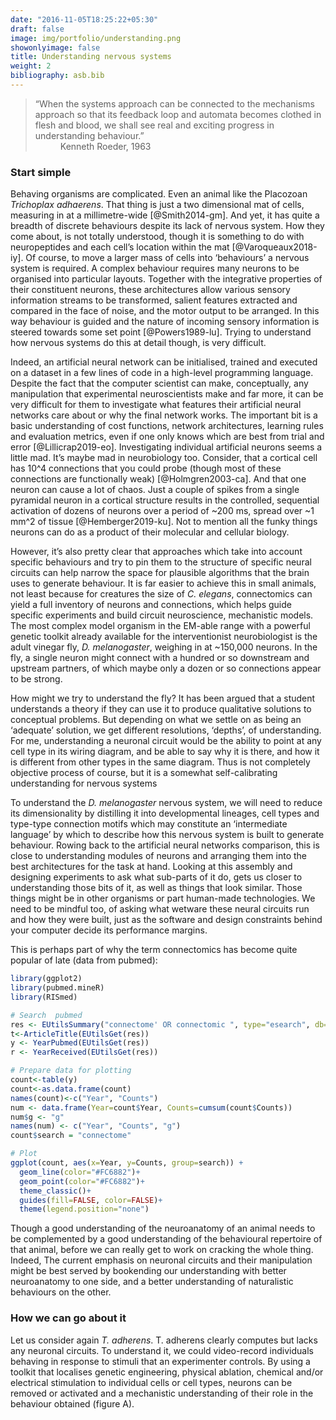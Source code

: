 ```yaml
---
date: "2016-11-05T18:25:22+05:30"
draft: false
image: img/portfolio/understanding.png
showonlyimage: false
title: Understanding nervous systems
weight: 2
bibliography: asb.bib
---
```


> “When the systems approach can be connected to the mechanisms approach so that its feedback loop and automata becomes clothed in flesh and blood, we shall see real and exciting progress in understanding behaviour.”
~ Kenneth Roeder, 1963

<!--more-->
### Start simple

Behaving organisms are complicated. Even an animal like the Placozoan *Trichoplax adhaerens*. That thing is just a two dimensional mat of cells, measuring in at a millimetre-wide [@Smith2014-gm]. And yet, it has quite a breadth of discrete behaviours despite its lack of nervous system. How they come about, is not totally understood, though it is something to do with neuropeptides and each cell's location within the mat [@Varoqueaux2018-iy]. Of course, to move a larger mass of cells into ‘behaviours’ a nervous system is required. A complex behaviour requires many neurons to be organised into particular layouts. Together with the integrative properties of their constituent neurons, these architectures allow various sensory information streams to be transformed, salient features extracted and compared in the face of noise, and the motor output to be arranged. In this way behaviour is guided and the nature of incoming sensory information is steered towards some set point [@Powers1989-lu]. Trying to understand how nervous systems do this at detail though, is very difficult.

Indeed, an artificial neural network can be initialised, trained and executed on a dataset in a few  lines of code in a high-level programming language. Despite the fact that the computer scientist can make, conceptually, any manipulation that experimental neuroscientists make and far more, it can be very difficult for them to investigate what features their artificial neural networks care about or why the final network works. The important bit is a basic understanding of cost functions, network architectures, learning rules and evaluation metrics, even if one only knows which are best from trial and error [@Lillicrap2019-eo]. Investigating individual artificial neurons seems a little mad. It's maybe mad in neurobiology too. Consider, that a cortical cell has 10^4 connections that you could probe (though most of these connections are functionally weak) [@Holmgren2003-ca]. And that one neuron can cause a lot of chaos. Just a couple of spikes from a single pyramidal neuron in a cortical structure results in the controlled, sequential activation of dozens of neurons over a period of ~200 ms, spread over ~1 mm^2 of tissue [@Hemberger2019-ku]. Not to mention all the funky things neurons can do as a product of their molecular and cellular biology.

However, it's also pretty clear that approaches which take into account specific behaviours and try to pin them to the structure of specific neural circuits can help narrow the space for plausible algorithms that the brain uses to generate behaviour. It is far easier to achieve this in small animals, not least because for creatures the size of *C. elegans*, connectomics can yield a full inventory of neurons and connections, which helps guide specific experiments and build circuit neuroscience, mechanistic models. The most complex model organism in the EM-able range with a powerful genetic toolkit already available for the interventionist neurobiologist is the adult vinegar fly, *D. melanogaster*, weighing in at ~150,000 neurons. In the fly, a single neuron might connect with a hundred or so downstream and upstream partners, of which maybe only a dozen or so connections appear to be strong.

How might we try to understand the fly? It has been argued that a student understands a theory if they can use it to produce qualitative solutions to conceptual problems. But depending on what we settle on as being an ‘adequate’ solution, we get different resolutions, ‘depths’, of understanding. For me, understanding a neuronal circuit would be the ability to point at any cell type in its wiring diagram, and be able to say why it is there, and how it is different from other types in the same diagram. Thus is not completely objective process of course, but it is a somewhat self-calibrating understanding for nervous systems

To understand the *D. melanogaster* nervous system, we will need to reduce its dimensionality by distilling it into developmental lineages, cell types and type-type connection motifs which may constitute an ‘intermediate language’ by which to describe how this nervous system is built to generate behaviour. Rowing back to the artificial neural networks comparison, this is close to understanding modules of neurons and arranging them into the best architectures for the task at hand. Looking at this assembly and designing experiments to ask what sub-parts of it do, gets us closer to understanding those bits of it, as well as things that look similar. Those things might be in other organisms or part human-made technologies. We need to be mindful too, of asking what wetware these neural circuits run and how they were built, just as the software and design constraints behind your computer decide its performance margins.

This is perhaps part of why the term connectomics has become quite popular of late (data from pubmed):

```r
library(ggplot2)
library(pubmed.mineR)
library(RISmed)

# Search  pubmed
res <- EUtilsSummary("connectome' OR connectomic ", type="esearch", db="pubmed", datetype='pdat', mindate=1800, maxdate=2020, retmax=10000)
t<-ArticleTitle(EUtilsGet(res))
y <- YearPubmed(EUtilsGet(res))
r <- YearReceived(EUtilsGet(res))

# Prepare data for plotting
count<-table(y)
count<-as.data.frame(count)
names(count)<-c("Year", "Counts")
num <- data.frame(Year=count$Year, Counts=cumsum(count$Counts))
num$g <- "g"
names(num) <- c("Year", "Counts", "g")
count$search = "connectome"

# Plot
ggplot(count, aes(x=Year, y=Counts, group=search)) +
  geom_line(color="#FC6882")+
  geom_point(color="#FC6882")+
  theme_classic()+ 
  guides(fill=FALSE, color=FALSE)+ 
  theme(legend.position="none")
```

Though a good understanding of the neuroanatomy of an animal needs to be complemented by a good understanding of the behavioural repertoire of that animal, before we can really get to work on cracking the whole thing. Indeed, The current emphasis on neuronal circuits and their manipulation might be best served by bookending our understanding with better neuroanatomy to one side, and a better understanding of naturalistic behaviours on the other.

### How we can go about it

Let us consider again *T. adherens*. T. adherens clearly computes but lacks any neuronal circuits. To understand it, we could video-record individuals behaving in response to stimuli that an experimenter controls. By using a toolkit that localises genetic engineering, physical ablation, chemical and/or electrical stimulation to individual cells or cell types, neurons can be removed or activated and a mechanistic understanding of their role in the behaviour obtained (figure A).
